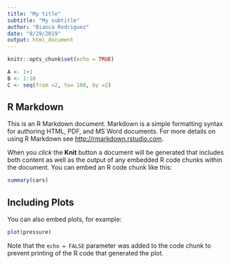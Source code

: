 ```yaml
---
title: "My title"
subtitle: "My subtitle"
author: "Bianca Rodriguez"
date: "8/29/2019"
output: html_document
---
```


```r
knitr::opts_chunk$set(echo = TRUE)
```

```r
A <- 1+1
B <- 1:10
C <- seq(from =2, to= 100, by =2)
```


## R Markdown

This is an R Markdown document. Markdown is a simple formatting syntax for authoring HTML, PDF, and MS Word documents. For more details on using R Markdown see <http://rmarkdown.rstudio.com>.

When you *click*
the **Knit** button a document will be generated that includes both content as well as the output of any embedded R code chunks within the document. You can embed an R code chunk like this:

```r
summary(cars)
```

## Including Plots

You can also embed plots, for example:

```r
plot(pressure)
```

Note that the `echo = FALSE` parameter was added to the code chunk to prevent printing of the R code that generated the plot.
